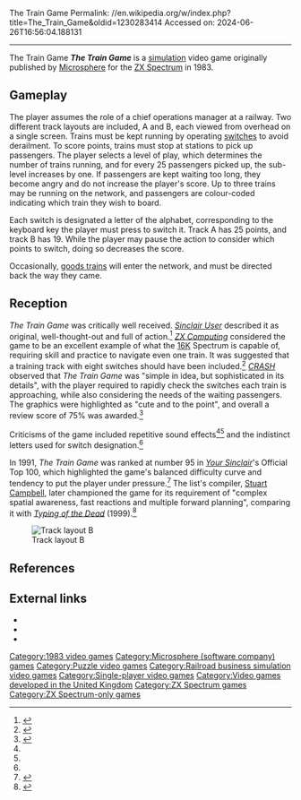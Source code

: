 The Train Game
Permalink: //en.wikipedia.org/w/index.php?title=The_Train_Game&oldid=1230283414
Accessed on: 2024-06-26T16:56:04.188131



------
The Train Game
{{Short description|1983 video game}}
{{About|the 1983 simulation game|the 1988 action game|The Train: Escape to Normandy}}
{{Infobox video game
| title          = The Train Game
| image          = The Train Game cover.png
| caption        = 
| developer      = [[Microsphere (software company)|Microsphere]]
| publisher      = [[Microsphere (software company)|Microsphere]]
| released       = {{vgrelease|EU|1983}}
| genre          = [[Simulation video game|Simulation]] / [[Puzzle video game|Puzzle]]
| modes          = [[Single-player video game|Single-player]]
| platforms      = [[ZX Spectrum]] 16K
|alt = 
}}
'''''The Train Game''''' is a [[simulation video game|simulation]] video game originally published by [[Microsphere (software company)|Microsphere]] for the [[ZX Spectrum]] in 1983.

==Gameplay==
The player assumes the role of a chief operations manager at a railway. Two different track layouts are included, A and B, each viewed from overhead on a single screen. Trains must be kept running by operating [[railroad switch|switches]] to avoid derailment. To score points, trains must stop at stations to pick up passengers. The player selects a level of play, which determines the number of trains running, and for every 25 passengers picked up, the sub-level increases by one. If passengers are kept waiting too long, they become angry and do not increase the player's score. Up to three trains may be running on the network, and passengers are colour-coded indicating which train they wish to board.

Each switch is designated a letter of the alphabet, corresponding to the keyboard key the player must press to switch it. Track A has 25 points, and track B has 19. While the player may pause the action to consider which points to switch, doing so decreases the score.

Occasionally, [[goods train]]s will enter the network, and must be directed back the way they came.

==Reception==
''The Train Game'' was critically well received. '' [[Sinclair User]]'' described it as original, well-thought-out and full of action.<ref>{{cite journal|journal=Sinclair User|issue=20|date=November 1983|title=Signalman's nightmare}}</ref> '' [[ZX Computing]]'' considered the game to be an excellent example of what the [[Kilobyte|16K]] Spectrum is capable of, requiring skill and practice to navigate even one train. It was suggested that a training track with eight switches should have been included.<ref name=zxc>{{cite journal|journal=ZX Computing|date=October 1983|page=117|title=Software Reviews}}</ref> ''[[Crash (magazine)|CRASH]]'' observed that ''The Train Game'' was "simple in idea, but sophisticated in its details", with the player required to rapidly check the switches each train is approaching, while also considering the needs of the waiting passengers. The graphics were highlighted as "cute and to the point", and overall a review score of 75% was awarded.<ref name=crash>{{cite journal|journal=CRASH|title=Reviews|issue=1|page=92|publisher=Newsfield|date=February 1984}}</ref>

Criticisms of the game included repetitive sound effects<ref name=zxc/><ref name=crash/> and the indistinct letters used for switch designation.<ref name=zxc/>

In 1991, ''The Train Game'' was ranked at number 95 in ''[[Your Sinclair]]'''s Official Top 100, which highlighted the game's balanced difficulty curve and tendency to put the player under pressure.<ref>{{cite journal|journal=Your Sinclair|date=October 1991|issue=70|publisher=Future|title=The YS Official Top 100 Part 1|url=http://www.ysrnry.co.uk/articles/ystop100.htm|url-status=dead|archiveurl=https://web.archive.org/web/20060816053829/http://www.ysrnry.co.uk/articles/ystop100.htm|archivedate=2006-08-16}}</ref> The list's compiler, [[Rev. Stuart Campbell|Stuart Campbell]], later championed the game for its requirement of "complex spatial awareness, fast reactions and multiple forward planning", comparing it with ''[[Typing of the Dead]]'' (1999).<ref>{{cite web|url=http://worldofstuart.excellentcontent.com/haveyou/typing.htm |author=Campbell, Stuart |title=HAVE YOU MET YOUR FATHER? The secret ancestry of classic games. No.2 - The Typing Of The Dead |accessdate=2009-10-24 |url-status=dead |archiveurl=https://web.archive.org/web/20081210211936/http://worldofstuart.excellentcontent.com/haveyou/typing.htm |archivedate=December 10, 2008 }}</ref>

[[Image:TTGtrackb.png|right|thumb|Track layout B]]

==References==
{{reflist}}

==External links==
* {{Internet Archive game|id=/zx_Train_Game_The_Track_A_1983_Microsphere}}
* {{mobygames|id=/zx-spectrum/train-game}}
* {{WoS game|id=0005374}}

{{Microsphere}}

{{DEFAULTSORT:Train Game, The}}
[[Category:1983 video games]]
[[Category:Microsphere (software company) games]]
[[Category:Puzzle video games]]
[[Category:Railroad business simulation video games]]
[[Category:Single-player video games]]
[[Category:Video games developed in the United Kingdom]]
[[Category:ZX Spectrum games]]
[[Category:ZX Spectrum-only games]]